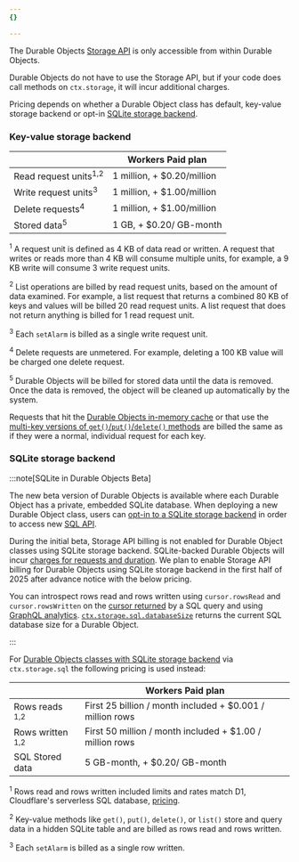 ```yaml
---
{}

---
```


The Durable Objects [Storage API](/durable-objects/api/storage-api) is only accessible from within Durable Objects.

Durable Objects do not have to use the Storage API, but if your code does call methods on `ctx.storage`, it will incur additional charges.

Pricing depends on whether a Durable Object class has default, key-value storage backend or opt-in [SQLite storage backend](/durable-objects/best-practices/access-durable-objects-storage/#sqlite-storage-backend).

### Key-value storage backend

|                                  | Workers Paid plan          |
| -------------------------------- | -------------------------- |
| Read request units<sup>1,2</sup> | 1 million, + $0.20/million |
| Write request units<sup>3</sup>  | 1 million, + $1.00/million |
| Delete requests<sup>4</sup>      | 1 million, + $1.00/million |
| Stored data<sup>5</sup>          | 1 GB, + $0.20/ GB-month    |

<sup>1</sup> A request unit is defined as 4 KB of data read or written. A request that writes or reads more than 4 KB will consume multiple units, for example, a 9 KB write will consume 3 write request units.

<sup>2</sup>  List operations are billed by read request units, based on the amount of data examined. For example, a list request that returns a combined 80 KB of keys and values will be billed 20 read request units. A list request that does not return anything is billed for 1 read request unit.

<sup>3</sup>  Each `setAlarm` is billed as a single write request unit.

<sup>4</sup>  Delete requests are unmetered. For example, deleting a 100 KB value will be charged one delete request.

<sup>5</sup>  Durable Objects will be billed for stored data until the data is removed. Once the data is removed, the object will be cleaned up automatically by the system.

Requests that hit the [Durable Objects in-memory cache](/durable-objects/reference/in-memory-state/) or that use the [multi-key versions of `get()`/`put()`/`delete()` methods](/durable-objects/api/storage-api/) are billed the same as if they were a normal, individual request for each key.

### SQLite storage backend

:::note[SQLite in Durable Objects Beta]

The new beta version of Durable Objects is available where each Durable Object has a private, embedded SQLite database. When deploying a new Durable Object class, users can [opt-in to a SQLite storage backend](/durable-objects/best-practices/access-durable-objects-storage/#sqlite-storage-backend) in order to access new [SQL API](/durable-objects/api/sql-storage/#exec).

During the initial beta, Storage API billing is not enabled for Durable Object classes using SQLite storage backend. SQLite-backed Durable Objects will incur [charges for requests and duration](/durable-objects/platform/pricing/#billing-metrics). We plan to enable Storage API billing for Durable Objects using SQLite storage backend in the first half of 2025 after advance notice with the below pricing.

You can introspect rows read and rows written using `cursor.rowsRead` and `cursor.rowsWritten` on the [cursor returned](/durable-objects/api/storage-api/#returns) by a SQL query and using [GraphQL analytics](/durable-objects/observability/graphql-analytics/#query-via-the-graphql-api). [`ctx.storage.sql.databaseSize`](/durable-objects/api/sql-storage/#sqldatabaseSize) returns the current SQL database size for a Durable Object.

:::

For [Durable Objects classes with SQLite storage backend](/durable-objects/reference/durable-objects-migrations/#enable-sqlite-storage-backend-on-new-durable-object-class-migration) via `ctx.storage.sql` the following pricing is used instead:

|                             | Workers Paid plan          |
| ----------------------------| -------------------------- |
| Rows reads <sup>1,2</sup>   | First 25 billion / month included + $0.001 / million rows |
| Rows written <sup>1,2</sup> | First 50 million / month included + $1.00 / million rows |
| SQL Stored data             | 5 GB-month, + $0.20/ GB-month |

<sup>1</sup> Rows read and rows written included limits and rates match D1, Cloudflare's serverless SQL database, [pricing](/d1/platform/pricing/).

<sup>2</sup> Key-value methods like `get()`, `put()`, `delete()`, or `list()` store and query data in a hidden SQLite table and are billed as rows read and rows written.

<sup>3</sup>  Each `setAlarm` is billed as a single row written.
